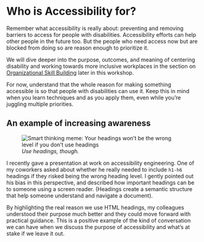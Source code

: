 # Who is Accessibility for?

Remember what accessibility is really about: preventing and removing barriers to access for people with disabilities. Accessibility efforts can help other people in the future too. But the people who need access now but are blocked from doing so are reason enough to prioritize it.

We will dive deeper into the purpose, outcomes, and meaning of centering disability and working towards more inclusive workplaces in the section on [Organizational Skill Building](/topics/org-skill-building/inclusive-workplaces) later in this workshop.

For now, understand that the whole reason for making something accessible is so that people with disabilities can use it. Keep this in mind when you learn techniques and as you apply them, even while you’re juggling multiple priorities.

## An example of increasing awareness

<figure className="my-6 float-right max-w-[320px] ml-6">
    <img src="/smart-headings-meme.jpg" alt="Smart thinking meme: Your headings won’t be the wrong level if you don’t use headings" />
    <figcaption className="text-right font-bold mt-2"><em>Use headings, though.</em></figcaption>
</figure>

I recently gave a presentation at work on accessibility engineering. One of my coworkers asked about whether he really needed to include `h1-h6` headings if they risked being the wrong heading level. I gently pointed out his bias in this perspective, and described how important headings can be to someone using a screen reader. (Headings create a semantic structure that help someone understand and navigate a document).

By highlighting the real reason we use HTML headings, my colleagues understood their purpose much better and they could move forward with practical guidance. This is a positive example of the kind of conversation we can have when we discuss the purpose of accessibility and what’s at stake if we leave it out.
